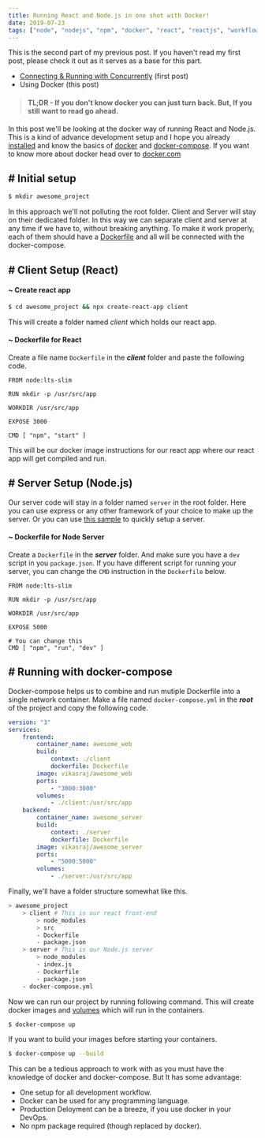 ```yaml
---
title: Running React and Node.js in one shot with Docker!
date: 2019-07-23
tags: ["node", "nodejs", "npm", "docker", "react", "reactjs", "workflow"]
---
```


This is the second part of my previous post. If you haven't read my first post, please check it out as it serves as a base for this part.

-   [Connecting & Running with Concurrently](/blog/running-react-node-concurrently) (first post)
-   Using Docker (this post)

> #### TL;DR - If you don't know docker you can just turn back. But, If you still want to read go ahead.

In this post we'll be looking at the docker way of running React and Node.js. This is a kind of advance development setup and I hope you already [installed](https://docs.docker.com/install/) and know the basics of [docker](https://docs.docker.com/engine/docker-overview/) and [docker-compose](https://docs.docker.com/compose/). If you want to know more about docker head over to [docker.com](https://docker.com)

## # Initial setup

```bash
$ mkdir awesome_project
```

In this approach we'll not polluting the root folder. Client and Server will stay on their dedicated folder. In this way we can separate client and server at any time if we have to, without breaking anything. To make it work properly, each of them should have a [Dockerfile](https://docs.docker.com/develop/develop-images/dockerfile_best-practices/) and all will be connected with the docker-compose.

## # Client Setup (React)

#### ~ Create react app

```bash
$ cd awesome_project && npx create-react-app client
```

This will create a folder named _client_ which holds our react app.

#### ~ Dockerfile for React

Create a file name `Dockerfile` in the **_client_** folder and paste the following code.

```docker
FROM node:lts-slim

RUN mkdir -p /usr/src/app

WORKDIR /usr/src/app

EXPOSE 3000

CMD [ "npm", "start" ]
```

This will be our docker image instructions for our react app where our react app will get compiled and run.

## # Server Setup (Node.js)

Our server code will stay in a folder named `server` in the root folder. Here you can use express or any other framework of your choice to make up the server. Or you can use [this sample](https://gist.github.com/vkasraj/d0de199f77834f86c5971c81716ac70b) to quickly setup a server.

#### ~ Dockerfile for Node Server

Create a `Dockerfile` in the **_server_** folder. And make sure you have a `dev` script in you `package.json`. If you have different script for running your server, you can change the `CMD` instruction in the `Dockerfile` below.

```docker
FROM node:lts-slim

RUN mkdir -p /usr/src/app

WORKDIR /usr/src/app

EXPOSE 5000

# You can change this
CMD [ "npm", "run", "dev" ]
```

## # Running with docker-compose

Docker-compose helps us to combine and run mutiple Dockerfile into a single network container. Make a file named `docker-compose.yml` in the **_root_** of the project and copy the following code.

```yaml
version: "3"
services:
    frontend:
        container_name: awesome_web
        build:
            context: ./client
            dockerfile: Dockerfile
        image: vikasraj/awesome_web
        ports:
            - "3000:3000"
        volumes:
            - ./client:/usr/src/app
    backend:
        container_name: awesome_server
        build:
            context: ./server
            dockerfile: Dockerfile
        image: vikasraj/awesome_server
        ports:
            - "5000:5000"
        volumes:
            - ./server:/usr/src/app
```

Finally, we'll have a folder structure somewhat like this.

```bash
> awesome_project
    > client # This is our react front-end
        > node_modules
        > src
        - Dockerfile
        - package.json
    > server # This is our Node.js server
        > node_modules
        - index.js
        - Dockerfile
        - package.json
    - docker-compose.yml
```

Now we can run our project by running following command. This will create docker images and [volumes](https://docs.docker.com/storage/volumes/) which will run in the containers.

```bash
$ docker-compose up
```

If you want to build your images before starting your containers.

```bash
$ docker-compose up --build
```

This can be a tedious approach to work with as you must have the knowledge of docker and docker-compose. But It has some advantage:

-   One setup for all development workflow.
-   Docker can be used for any programming language.
-   Production Deloyment can be a breeze, if you use docker in your DevOps.
-   No npm package required (though replaced by docker).

